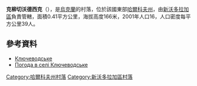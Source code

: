{{coord|49|40|43|N|35|59|59|E|scale:100000_region:UA|display=title}}

'''克柳切沃德西克'''（{{lang-uk|Ключеводське}}），是[[烏克蘭|烏克蘭]]的村落，位於該國東部[[哈爾科夫州|哈爾科夫州]]，由[[新沃多拉加區|新沃多拉加區]]負責管轄，面積0.41平方公里，海拔高度166米，2001年人口16，人口密度每平方公里39人。

==參考資料==
* [http://w1.c1.rada.gov.ua/pls/z7502/A005?rdat1=09.01.2009&rf7571=33753 Ключеводське]{{dead link|date=2017年11月 |bot=InternetArchiveBot |fix-attempted=yes }}
* [http://weather.in.ua/ua/har'kovskaja/10750 Погода в селі Ключеводське] {{Wayback|url=http://weather.in.ua/ua/har'kovskaja/10750 |date=20200427040831 }}

{{DEFAULTSORT:Ключеводське}}
[[Category:哈爾科夫州村落|Category:哈爾科夫州村落]]
[[Category:新沃多拉加區村落|Category:新沃多拉加區村落]]


{{Kharkiv-geo-stub}}